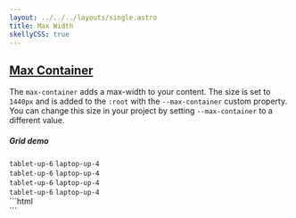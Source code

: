 ```yaml
---
layout: ../../../layouts/single.astro
title: Max Width
skellyCSS: true
---
```


## [Max Container](#max-container)

The `max-container` adds a max-width to your content. The size is set to `1440px` and is added to the `:root` with the `--max-container` custom property.
You can change this size in your project by setting `--max-container` to a different value.

<section class="my-4">
  <h5 class="text--light text--size-md mb-3">Grid demo</h5>
  <div class="max-container">
    <div class="block-container pos-rel blocks p-2">
      <div class="block-container border border--color-lighter pos-abs pin-top pin-right pin-bottom pin-left" style="z-index: -1">
      <div class="block block-1 sg-column"></div>
      <div class="block block-1 sg-column"></div>
      <div class="block block-1 sg-column"></div>
      <div class="block block-1 sg-column"></div>
      <div class="block block-1 sg-column"></div>
      <div class="block block-1 sg-column"></div>
      <div class="block block-1 sg-column"></div>
      <div class="block block-1 sg-column"></div>
      <div class="block block-1 sg-column"></div>
      <div class="block block-1 sg-column"></div>
      <div class="block block-1 sg-column"></div>
      <div class="block block-1 sg-column"></div>
      </div>
      <div class="block tablet-up-6 laptop-up-4">
        <div class="card">
          <code>tablet-up-6</code>
          <code>laptop-up-4</code>
        </div>
      </div>
      <div class="block tablet-up-6 laptop-up-4">
        <div class="card">
          <code>tablet-up-6</code>
          <code>laptop-up-4</code>
        </div>
      </div>
      <div class="block tablet-up-6 laptop-up-4">
        <div class="card">
          <code>tablet-up-6</code>
          <code>laptop-up-4</code>
        </div>
      </div>
      <div class="block tablet-up-6 laptop-up-4">
        <div class="card">
          <code>tablet-up-6</code>
          <code>laptop-up-4</code>
        </div>
      </div>
    </div>
  </div>
</section>

<Codemarkup>
```html
<div class="max-container">
  <div class="block-container">
    <div class="block tablet-up-6 laptop-up-4"></div>
    <div class="block tablet-up-6 laptop-up-4"></div>
    <div class="block tablet-up-6 laptop-up-4"></div>
    <div class="block tablet-up-6 laptop-up-4"></div>
  </div>
</div>
```
</Codemarkup>